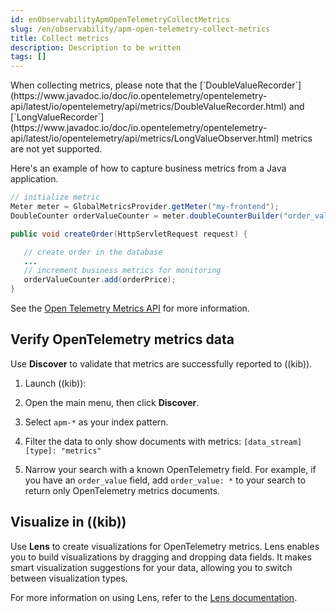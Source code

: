 ```yaml
---
id: enObservabilityApmOpenTelemetryCollectMetrics
slug: /en/observability/apm-open-telemetry-collect-metrics
title: Collect metrics
description: Description to be written
tags: []
---
```



<div id="apm-open-telemetry-collect-metrics"></div>

<DocCallOut title="Important" color="warning">
When collecting metrics, please note that the [`DoubleValueRecorder`](https://www.javadoc.io/doc/io.opentelemetry/opentelemetry-api/latest/io/opentelemetry/api/metrics/DoubleValueRecorder.html)
and [`LongValueRecorder`](https://www.javadoc.io/doc/io.opentelemetry/opentelemetry-api/latest/io/opentelemetry/api/metrics/LongValueObserver.html) metrics are not yet supported.
</DocCallOut>

Here's an example of how to capture business metrics from a Java application.

```java
// initialize metric
Meter meter = GlobalMetricsProvider.getMeter("my-frontend");
DoubleCounter orderValueCounter = meter.doubleCounterBuilder("order_value").build();

public void createOrder(HttpServletRequest request) {

   // create order in the database
   ...
   // increment business metrics for monitoring
   orderValueCounter.add(orderPrice);
}
```

See the [Open Telemetry Metrics API](https://github.com/open-telemetry/opentelemetry-specification/blob/main/specification/metrics/api.md)
for more information.

<div id="apm-open-telemetry-verify-metrics"></div>

## Verify OpenTelemetry metrics data

Use **Discover** to validate that metrics are successfully reported to ((kib)).

1. Launch ((kib)):

    <OpenKibanaWidget />

1. Open the main menu, then click **Discover**.
1. Select `apm-*` as your index pattern.
1. Filter the data to only show documents with metrics: `[data_stream][type]: "metrics"`
1. Narrow your search with a known OpenTelemetry field. For example, if you have an `order_value` field, add `order_value: *` to your search to return
    only OpenTelemetry metrics documents.

<div id="apm-open-telemetry-visualize"></div>

## Visualize in ((kib))

Use **Lens** to create visualizations for OpenTelemetry metrics. Lens enables you to build visualizations by dragging and dropping data fields. It makes smart visualization suggestions for your data, allowing you to switch between visualization types.

For more information on using Lens, refer to the [Lens documentation](((kibana-ref))/lens.html).
